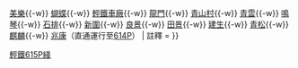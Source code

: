 {{鐵道路線
|模板名稱 = 香港輕鐵615P綫
|名稱 = {{香港輕鐵路綫|615P}} [[香港輕鐵615P綫]]
|代表色 = {{輕鐵顏色|615P}}
|車站列表 = （直通運行至[[Template:香港輕鐵614P綫|614P]]）[[屯門碼頭站|屯門碼頭]]{{-w}} [[美樂站|美樂]]{{-w}} [[蝴蝶站|蝴蝶]]{{-w}} [[輕鐵車廠站|輕鐵車廠]]{{-w}} [[龍門站 (香港)|龍門]]{{-w}} [[青山村站|青山村]]{{-w}} [[青雲站|青雲]]{{-w}} [[鳴琴站|鳴琴]]{{-w}} [[石排站|石排]]{{-w}} [[新圍站|新圍]]{{-w}} [[良景站|良景]]{{-w}} [[田景站|田景]]{{-w}} [[建生站|建生]]{{-w}} [[青松站|青松]]{{-w}} [[麒麟站|麒麟]]{{-w}} [[兆康站 (輕鐵)|兆康]]（直通運行至[[Template:香港輕鐵614P綫|614P]]）
| 註釋 = 
}}<noinclude>
[[Category:香港鐵路模板|輕鐵615P綫]]
</noinclude>